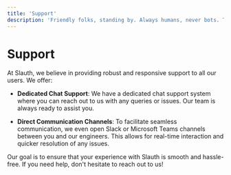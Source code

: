 ```yaml
---
title: 'Support'
description: 'Friendly folks, standing by. Always humans, never bots. The hands-down sharpest and friendliest support team in the industry. '
---
```



# Support

At Slauth, we believe in providing robust and responsive support to all our users. We offer:

- **Dedicated Chat Support**: We have a dedicated chat support system where you can reach out to us with any queries or issues. Our team is always ready to assist you.

- **Direct Communication Channels**: To facilitate seamless communication, we even open Slack or Microsoft Teams channels between you and our engineers. This allows for real-time interaction and quicker resolution of any issues.

Our goal is to ensure that your experience with Slauth is smooth and hassle-free. If you need help, don't hesitate to reach out to us!
